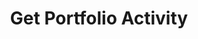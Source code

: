 ---
title: Get Portfolio Activity
description: A complete guide to integrating Okto into your React applications. 
full: false
---